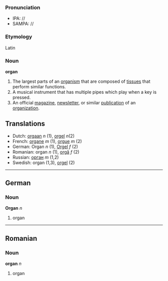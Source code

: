 ===Pronunciation===
*IPA: //
*SAMPA: //
===Etymology===
Latin
=== Noun ===
'''organ'''

#The largest parts of an [[organism]] that are composed of [[tissue]]s that perform similar functions.
#A musical instrument that has multiple pipes which play when a key is pressed.
#An official [[magazine]], [[newsletter]], or similar [[publication]] of an [[organization]].

==Translations==
*Dutch: [[orgaan]] ''n'' (1), [[orgel]] ''n''(2)
*French: [[organe]] ''m'' (1), [[orgue]] ''m'' (2)
*German: Organ ''n'' (1), [[Orgel]] ''f'' (2)
*Romanian: organ ''n'' (1), [[orgă]] ''f'' (2)
*Russian: [[орган]] ''m'' (1,2)
*Swedish: organ (1,3), [[orgel]] (2)

----

==German==
=== Noun ===
'''Organ''' ''n''

# organ

----
==Romanian==
=== Noun ===
'''organ''' ''n''

# organ